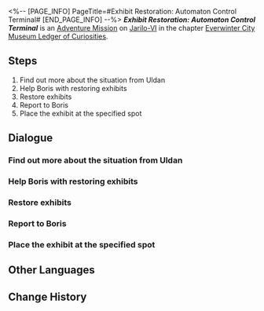 <%-- [PAGE_INFO]
PageTitle=#Exhibit Restoration: Automaton Control Terminal#
[END_PAGE_INFO] --%>
{{Stub|Dialogue.}}
{{Mission Infobox
|id            = 8001207
|title         = 
|image         = <!--Mission Exhibit Restoration Automaton Control Terminal.png-->
|type          = Adventure
|event_name    = 
|chapter       = Everwinter City Museum Ledger of Curiosities
|requirements  = {{subst:void|<!--Unknown: {"Type":"Manual"}-->}}
|summary       = Belobog's History and Culture Museum will be opening soon. Uldan is collecting appropriate exhibits to ensure a successful opening.<br />You have helped Exhibit Restorer Boris restore the automaton control terminal, adding another valuable piece to the museum's collection.
|characters    = Boris; Trailblazer; Uldan
|startLocation = [[Jarilo-VI]] - [[History and Culture Museum]]
|world         = Jarilo-VI
|area          = History and Culture Museum
|prev          = 
|next          = 
|rewards       = 
}}
'''''Exhibit Restoration: Automaton Control Terminal''''' is an [[Adventure Mission]] on [[Jarilo-VI]] in the chapter [[Everwinter City Museum Ledger of Curiosities]].

==Steps==
# Find out more about the situation from Uldan
# Help Boris with restoring exhibits
# Restore exhibits
# Report to Boris
# Place the exhibit at the specified spot

<!--
==Gameplay Notes==

--><!--
==Trial Character==

-->
==Dialogue==
{{Stub Dialogue}}

===Find out more about the situation from Uldan{{subst:void|<!--800120701-->}}===
{{Mission Description|type=adventure|location=History and Culture Museum|Belobog's History and Culture Museum will be opening soon. Uldan is collecting appropriate exhibits to ensure a successful opening.<br />Boris, the restorer of the museum, seems to be troubled. Go and find him at the restoration room.}}
{{Dialogue Start}}
:{{tx}}
{{Dialogue End}}

===Help Boris with restoring exhibits{{subst:void|<!--800120702-->}}===
{{Dialogue Start}}
:{{tx}}
{{Dialogue End}}

===Restore exhibits{{subst:void|<!--800120703-->}}===
{{Dialogue Start}}
:{{tx}}
{{Dialogue End}}

===Report to Boris{{subst:void|<!--800120704-->}}===
{{Dialogue Start}}
:{{tx}}
{{Dialogue End}}

===Place the exhibit at the specified spot{{subst:void|<!--800120705-->}}===
{{Dialogue Start}}
:{{tx}}
{{Dialogue End}}

==Other Languages==
{{Other Languages
|en   = Exhibit Restoration: Automaton Control Terminal
|zhs  = 藏品修复•自动机兵操作终端
|zht  = 館藏修復•自動機兵操作終端機
|ja   = 収蔵品修復・自動機兵操作端末
|ko   = 소장품 수리•자동 기갑병 조종 단말 장치
|es   = Restauración de objeto: terminal de control autómata
|fr   = Restauration de pièce d'exposition&nbsp;: Terminal de contrôle d'automate
|ru   = Реставрация экспонатов: Терминал автоматона
|th   = ซ่อมแซมวัตถุจัดแสดง: เทอร์มินัลควบคุม Automaton
|vi   = Chỉnh Sửa Vật Sưu Tập - Bộ Điều Khiển Cỗ Máy Tự Động
|de   = Restauration: Kontrollterminal für Automaton
|id   = Perbaikan Koleksi: Terminal Kontrol Automaton
|pt   = Restauração de Obras: Terminal de Controle de Autômato
}}

==Change History==
{{Change History|1.1}}
